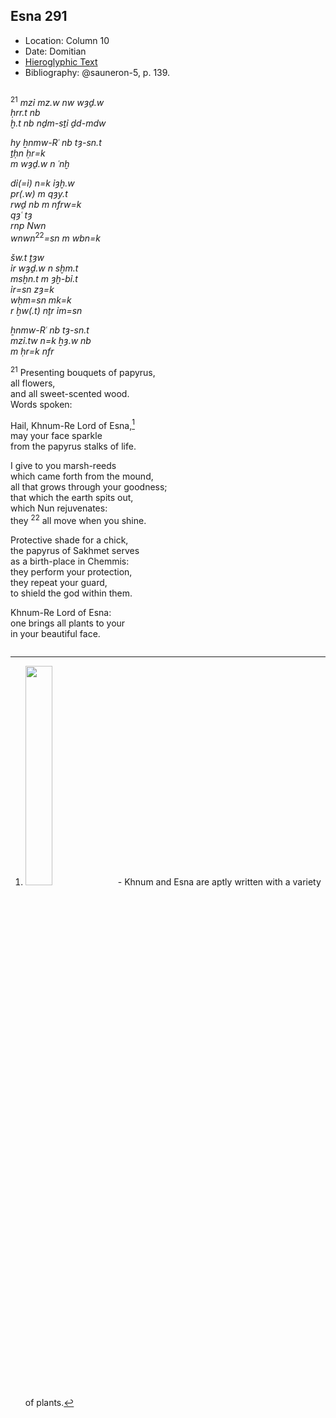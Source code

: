 ## Esna 291 {-}  
  
<style>  
  
  .col2 {  
    columns: 2 320px;         /* number of columns and width in pixels*/  
    -webkit-columns: 2 320px; /* chrome, safari */  
    -moz-columns: 2 320px;    /* firefox */  
    -webkit-column-break-inside: avoid;  
    -page-break-inside: avoid;  
    -break-inside: avoid;  
  }  
  
</style>  

- Location: Column 10
- Date: Domitian 
- [Hieroglyphic Text](https://www.ifao.egnet.net/uploads/publications/enligne/Temples-Esna003.pdf#page=246){target="_blank"}  
- Bibliography: @sauneron-5, p. 139.

<div class="col2">  

^21^ *mzỉ mz.w nw wȝḏ.w   *  
*ḥrr.t nb   *  
*ḫ.t nb nḏm-sṯỉ  *
*ḏd-mdw  * 

*hy ẖnmw-Rʿ nb tȝ-sn.t  *  
*ṯḥn ḥr=k*   
*m wȝḏ.w n ʿnḫ  *  
    
*dỉ(=ỉ) n=k ỉȝḫ.w  *  
*pr(.w) m qȝy.t  *  
*rwḏ nb m nfrw=k  *  
*qȝʿ tȝ  *  
*rnp Nwn  *  
*wnwn*^22^*=sn m wbn=k  *  
     
*šw.t ṯȝw  *  
*ỉr wȝḏ.w n sḫm.t  *  
*msḫn.t m ȝḫ-bỉ.t  *  
*ỉr=sn zȝ=k   *  
*wḥm=sn mk=k  *  
*r ḫw(.t) nṯr ỉm=sn  *  
     
*ẖnmw-Rʿ nb tȝ-sn.t  *  
*mzỉ.tw n=k ẖȝ.w nb  *  
*m ḥr=k nfr  *
   
^21^ Presenting bouquets of papyrus,  
all flowers,  
and all sweet-scented wood.  
Words spoken:  
  
Hail, Khnum-Re Lord of Esna,[^fn-291-1]  
may your face sparkle  
from the papyrus stalks of life.  
  
I give to you marsh-reeds  
which came forth from the mound,  
all that grows through your goodness;  
that which the earth spits out,  
which Nun rejuvenates:   
they ^22^ all move when you shine.  
  
Protective shade for a chick,  
the papyrus of Sakhmet serves  
as a birth-place in Chemmis:  
they perform your protection,  
they repeat your guard,  
to shield the god within them.   
  
Khnum-Re Lord of Esna:  
one brings all plants to your  
in your beautiful face.  

</div>

[^fn-291-1]: ![](./images/291_21_1.png){width=30%} - Khnum and Esna are aptly written with a variety of plants.